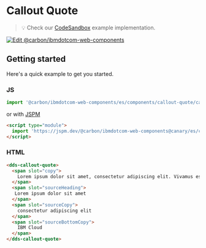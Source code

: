 
# Callout Quote

> 💡 Check our
> [CodeSandbox](https://githubbox.com/carbon-design-system/ibm-dotcom-library/tree/master/packages/web-components/examples/codesandbox/components/callout-quote)
> example implementation.

[![Edit @carbon/ibmdotcom-web-components](https://codesandbox.io/static/img/play-codesandbox.svg)](https://githubbox.com/carbon-design-system/ibm-dotcom-library/tree/master/packages/web-components/examples/codesandbox/components/callout-quote)

## Getting started

Here's a quick example to get you started.

### JS

```javascript
import '@carbon/ibmdotcom-web-components/es/components/callout-quote/callout-quote';
```

or with [JSPM](https://jspm.org)

```html
<script type="module">
  import 'https://jspm.dev/@carbon/ibmdotcom-web-components@canary/es/components/callout-quote/callout-quote.js';
</script>
```

### HTML

```html
<dds-callout-quote>
  <span slot="copy">
    Lorem ipsum dolor sit amet, consectetur adipiscing elit. Vivamus est purus, posuere at est vitae, ornare rhoncus sem. Suspendisse vitae tellus fermentum, hendrerit augue eu, placerat magna.
  </span>
  <span slot="sourceHeading">
   Lorem ipsum dolor sit amet
  </span>
  <span slot="sourceCopy">
    consectetur adipiscing elit
  </span>
  <span slot="sourceBottomCopy">
    IBM Cloud
  </span>
</dds-callout-quote>
```

<Description markdown={contributing} />
